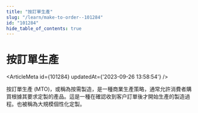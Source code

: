 ```yaml
---
title: "按訂單生產"
slug: "/learn/make-to-order--101284"
id: "101284"
hide_table_of_contents: true
---
```



# 按訂單生產

<ArticleMeta id={101284} updatedAt={'2023-09-26 13:58:54'} />
<div className='border-solid border-b border-t-0 my-4 border-[var(--ifm-color-gray-300)]' />

按訂單生產 (MTO)，或稱為按需製造，是一種商業生產策略，通常允許消費者購買根據其要求定製的產品。這是一種在確認收到客户訂單後才開始生產的製造過程。也被稱為大規模個性化定製。
